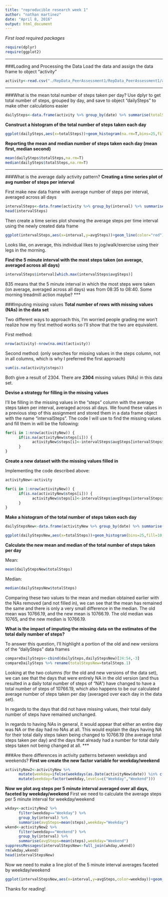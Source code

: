 ```yaml
---
title: "reproducible research week 1"
author: "nathan martinez"
date: "April 8, 2016"
output: html_document
---
```

*First load required packages*
```r
require(dplyr)
require(ggplot2)
```
***

###Loading and Processing the Data
Load the data and assign the data frame to object "activity"
```r
activity<-read.csv("./RepData_PeerAssessment1/RepData_PeerAssessment1/activity.csv",header=T)
```
***

###What is the mean total number of steps taken per day?
Use dplyr to get total number of steps, grouped by day, and save to object "dailySteps" to make other calculations easier
```r
dailySteps<-data.frame(activity %>% group_by(date) %>% summarise(totalSteps=sum(steps)))
```

**Construct a histogram of the total number of steps taken each day**

```r
ggplot(dailySteps,aes(x=totalSteps))+geom_histogram(na.rm=T,bins=25,fill=10,color=9,alpha=0.8)+xlab("Total Steps per Day")+ylab("Count")+ggtitle("Histogram Showing Total Steps Taken per Day")
```

**Reporting the mean and median number of steps taken each day (mean first, median second)**

```r
mean(dailySteps$totalSteps,na.rm=T)
median(dailySteps$totalSteps,na.rm=T)
```
***

###What is the average daily activity pattern?
**Creating a time series plot of avg number of steps per interval**

First make new data frame with average number of steps per interval, averaged across all days
```r
intervalSteps<-data.frame(activity %>% group_by(interval) %>% summarise(avgSteps=mean(steps,na.rm=T)))
head(intervalSteps)
```

Then create a time series plot showing the average steps per time interval using the newly created data frame
```r
ggplot(intervalSteps,aes(x=interval,y=avgSteps))+geom_line(color="red")+labs(x="5 Minute Interval",y="Average Steps",title="Average Steps per 5 Minute Interval")
```

Looks like, on average, this individual likes to jog/walk/exercise using their legs in the morning.

**Find the 5 minute interval with the most steps taken (on average, averaged across all days)**

```r
intervalSteps$interval[which.max(intervalSteps$avgSteps)]
```
835 means that the 5 minute interval in which the most steps were taken (on average, averaged across all days) was from 08:35 to 08:40. Some morning treadmill action maybe?
***

###Imputing missing values
**Total number of rows with missing values (NAs) in the data set**

Two different ways to approach this, I'm worried people grading me won't realize how my first method works so I'll show that the two are equivalent.

First method:
```r
nrow(activity)-nrow(na.omit(activity))
```

Second method: (only searches for missing values in the steps column, not in all columns, which is why I preferred the first approach)
```r
sum(is.na(activity$steps))
```

Both give a result of 2304. There are **2304** missing values (NAs) in this data set.

**Devise a strategy for filling in the missing values**

I'll be filling in the missing values in the "steps" column with the average steps taken per interval, averaged across all days. We found these values in a previous step of this assignment and stored them in a data frame object with the name "intervalSteps". The code I will use to find the missing values and fill them in will be the following:
```r
for(i in 1:nrow(activityNew)) {
      if(is.na(activityNew$steps[i])) {
            activityNew$steps[i]<-intervalSteps$avgSteps[intervalSteps$interval==activityNew$interval[i]]
      }
}
```

**Create a new dataset with the missing values filled in**

Implementing the code described above:
```r
activityNew<-activity

for(i in 1:nrow(activityNew)) {
      if(is.na(activityNew$steps[i])) {
            activityNew$steps[i]<-intervalSteps$avgSteps[intervalSteps$interval==activityNew$interval[i]]
      }
}
```

**Make a histogram of the total number of steps taken each day**

```r
dailyStepsNew<-data.frame(activityNew %>% group_by(date) %>% summarise(totalSteps=sum(steps)))

ggplot(dailyStepsNew,aes(x=totalSteps))+geom_histogram(bins=25,fill=10,color=9,alpha=0.8)+xlab("Total Steps per Day")+ylab("Count")+ggtitle("Histogram Showing Total Steps Taken per Day with NAs Filled in")
```

**Calculate the new mean and median of the total number of steps taken per day**

Mean:
```r
mean(dailyStepsNew$totalSteps)
```

Median:
```r
median(dailyStepsNew$totalSteps)
```
Comparing these two values to the mean and median obtained earlier with the NAs removed (and not filled in), we can see that the mean has remained the same and there is only a very small difference in the median. The old mean was 10766.19, and the new mean is 10766.19. The old median was 10765, and the new median is 10766.19.

**What is the impact of imputing the missing data on the estimates of the total daily number of steps?**

To answer this question, I'll highlight a portion of the old and new versions of the "dailySteps" data frames
```r
compareDailySteps<-cbind(dailySteps,dailyStepsNew)[24:54,-3]
compareDailySteps %>% rename(totalStepsNew=totalSteps.1)
```
Looking at the two columns (for the old and new versions of the data set), we can see that the days that were entirely NA in the old version (and thus resulted in a daily total number of steps of "NA") have changed to have a total number of steps of 10766.19, which also happens to be our calculated average number of steps taken per day (averaged over each day in the data set).

In regards to the days that did not have missing values, their total daily number of steps have remained unchanged.

In regards to having NAs in general, it would appear that either an entire day was NA or the day had no NAs at all. This would explain the days having NA for their total daily steps taken being changed to 10766.19 (the average total steps taken per day) and the days that already had a number for total daily steps taken not being changed at all.
***

###Are there differences in activity patterns between weekdays and weekends?
**First we create the new factor variable for weekday/weekend**
```r
activityNew2<-activityNew %>%
      mutate(weekday=ifelse(weekdays(as.Date(activityNew$date)) %in% c("Saturday","Sunday"),"Weekend","Weekday")) %>%
      mutate(weekday=factor(weekday,levels=c("Weekday","Weekend")))
```

**Now we plot avg steps per 5 minute interval averaged over all days, faceted by weekday/weekend**
First we need to calculate the average steps per 5 minute interval for weekday/weekend
```r
wkday<-activityNew2 %>%
      filter(weekday=="Weekday") %>%
      group_by(interval) %>%
      summarise(avgSteps=mean(steps),weekday="Weekday")
wkend<-activityNew2 %>%
      filter(weekday=="Weekend") %>%
      group_by(interval) %>%
      summarise(avgSteps=mean(steps),weekday="Weekend")
suppressMessages(intervalStepsNew<-full_join(wkday,wkend))
rm(wkday,wkend)
head(intervalStepsNew)
```

Now we need to make a line plot of the 5 minute interval averages faceted by weekday/weekend
```r
ggplot(intervalStepsNew,aes(x=interval,y=avgSteps,color=weekday))+geom_line()+facet_grid(weekday~.)+labs(title="Average Steps Taken per 5 Minute Interval",x="5 Minute Interval",y="Average Steps")
```

Thanks for reading!